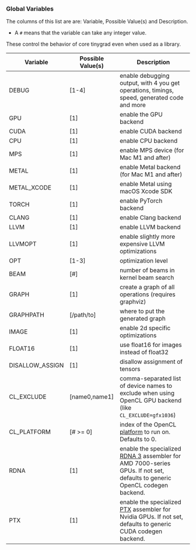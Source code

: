### Global Variables
The columns of this list are are: Variable, Possible Value(s) and Description.

- A `#` means that the variable can take any integer value.

These control the behavior of core tinygrad even when used as a library.

Variable | Possible Value(s) | Description
---|---|---
DEBUG               | [1-4]      | enable debugging output, with 4 you get operations, timings, speed, generated code and more
GPU                 | [1]        | enable the GPU backend
CUDA                | [1]        | enable CUDA backend
CPU                 | [1]        | enable CPU backend
MPS                 | [1]        | enable MPS device (for Mac M1 and after)
METAL               | [1]        | enable Metal backend (for Mac M1 and after)
METAL_XCODE         | [1]        | enable Metal using macOS Xcode SDK
TORCH               | [1]        | enable PyTorch backend
CLANG               | [1]        | enable Clang backend
LLVM                | [1]        | enable LLVM backend
LLVMOPT             | [1]        | enable slightly more expensive LLVM optimizations
OPT                 | [1-3]      | optimization level
BEAM                | [#]        | number of beams in kernel beam search
GRAPH               | [1]        | create a graph of all operations (requires graphviz)
GRAPHPATH           | [/path/to] | where to put the generated graph
IMAGE               | [1]        | enable 2d specific optimizations
FLOAT16             | [1]        | use float16 for images instead of float32
DISALLOW_ASSIGN     | [1]        | disallow assignment of tensors
CL_EXCLUDE          | [name0,name1] | comma-separated list of device names to exclude when using OpenCL GPU backend (like `CL_EXCLUDE=gfx1036`)
CL_PLATFORM         | [# >= 0]   | index of the OpenCL [platform](https://documen.tician.de/pyopencl/runtime_platform.html#pyopencl.Platform) to run on. Defaults to 0.
RDNA                | [1]        | enable the specialized [RDNA 3](https://en.wikipedia.org/wiki/RDNA_3) assembler for AMD 7000-series GPUs. If not set, defaults to generic OpenCL codegen backend.
PTX                 | [1]        | enable the specialized [PTX](https://docs.nvidia.com/cuda/parallel-thread-execution/) assembler for Nvidia GPUs. If not set, defaults to generic CUDA codegen backend.